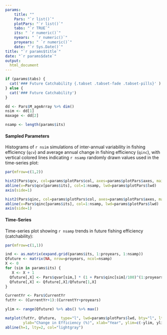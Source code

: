 ```yaml
---
params: 
    title: ""
    Pars: "`r list()`"
    plotPars: "`r list()`"
    tabs: "`r TRUE`"
    its: " `r numeric()`"
    nyears: " `r numeric()`"
    proyears: " `r numeric()`"
    date: "`r Sys.Date()`"
title: "`r params$title`"
date: "`r params$date`"
output:
  html_document
---
```



```r
if (params$tabs) {
  cat('### Future Catchability {.tabset .tabset-fade .tabset-pills}' )
} else {
  cat('### Future Catchability')
}

dd <- Pars$M_ageArray %>% dim()
nsim <- dd[1]
maxage <- dd[2]

nsamp <- length(params$its)
```

#### Sampled Parameters
Histograms of `r nsim` simulations of inter-annual variability in fishing efficiency (`qcv`) and average annual change in fishing efficiency (`qinc`), with vertical colored lines indicating `r nsamp` randomly drawn values used in the time-series plot:

```r
par(mfrow=c(1,2))

hist2(Pars$qcv, col=params$plotPars$col, axes=params$plotPars$axes, main="qcv", breaks=params$plotPars$breaks)
abline(v=Pars$qcv[params$its], col=1:nsamp, lwd=params$plotPars$lwd)
axis(side=1) 

hist2(Pars$qinc, col=params$plotPars$col, axes=params$plotPars$axes, main="qinc", breaks=params$plotPars$breaks)
abline(v=Pars$qinc[params$its], col=1:nsamp, lwd=params$plotPars$lwd)
axis(side=1)

```


#### Time-Series
Time-series plot showing `r nsamp` trends in future fishing efficiency (catchability):
```r
par(mfrow=c(1,1))

ind <- as.matrix(expand.grid(params$its, 1:proyears, 1:nsamp))
Qfuture <- matrix(NA, nrow=proyears, ncol=nsamp)
X <- 0 
for (sim in params$its) {
   X <- X + 1 
  Qfuture[,X] <- Pars$qvar[sim,] * (1 + Pars$qinc[sim]/100)^(1:proyears)
  Qfuture[,X] <- Qfuture[,X]/Qfuture[1,X]
}

CurrentYr <- Pars$CurrentYr
futYr <- (CurrentYr+1):(CurrentYr+proyears)

ylim <- range(Qfuture) %>% abs() %>% max()

matplot(futYr, Qfuture,  type="l", lwd=params$plotPars$lwd, bty="l", lty=1,
        ylab="Change in Efficiency (%)", xlab="Year", ylim=c(-ylim, ylim))
abline(h=1, lty=2, col="lightgray")
```
